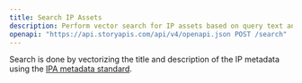```yaml
---
title: Search IP Assets
description: Perform vector search for IP assets based on query text and optional media type filter. This endpoint uses AI-powered search to find relevant assets by semantic similarity.
openapi: "https://api.storyapis.com/api/v4/openapi.json POST /search"
---
```


<Note>

Search is done by vectorizing the title and description of the IP metadata using the [IPA metadata standard](https://docs.story.foundation/concepts/ip-asset/ipa-metadata-standard).

</Note>
